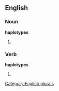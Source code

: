 ==English==

===Noun===
'''haplotypes'''

# {{plural of|[[haplotype]]}}

[[Category:English plurals]]

===Verb===
'''haplotypes'''

#{{third-person singular of|haplotype}}